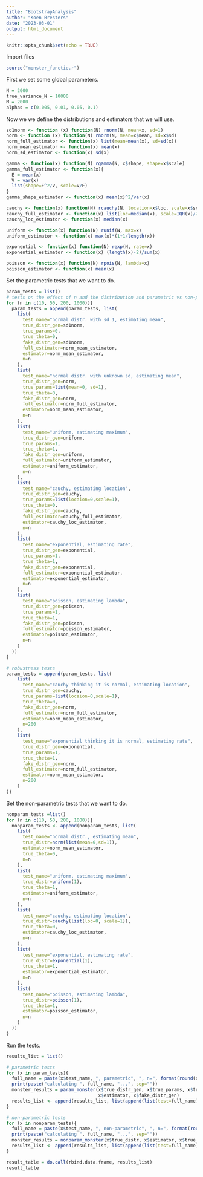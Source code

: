 ```yaml
---
title: "BootstrapAnalysis"
author: "Koen Bresters"
date: "2023-03-01"
output: html_document
---
```


```r
knitr::opts_chunk$set(echo = TRUE)
```

Import files

```r
source("monster_functie.r")
```

First we set some global parameters.

```r
N = 2000
true_variance_N = 10000
M = 2000
alphas = c(0.005, 0.01, 0.05, 0.1)
```

Now we we define the distributions and estimators that we will use.

```r
sd1norm <- function (x) function(N) rnorm(N, mean=x, sd=1)
norm <- function (x) function(N) rnorm(N, mean=x$mean, sd=x$sd)
norm_full_estimator <- function(x) list(mean=mean(x), sd=sd(x))
norm_mean_estimator <- function(x) mean(x)
norm_sd_estimator <- function(x) sd(x)

gamma <- function(x) function(N) rgamma(N, x$shape, shape=x$scale)
gamma_full_estimator <- function(x){
  E = mean(x)
  V = var(x)
  list(shape=E^2/V, scale=V/E)
}
gamma_shape_estimator <- function(x) mean(x)^2/var(x)

cauchy <- function(x) function(N) rcauchy(N, location=x$loc, scale=x$scale)
cauchy_full_estimator <- function(x) list(loc=median(x), scale=IQR(x)/2)
cauchy_loc_estimator <- function(x) median(x)

uniform <- function(x) function(N) runif(N, max=x)
uniform_estimator <- function(x) max(x)*(1+1/length(x))

exponential <- function(x) function(N) rexp(N, rate=x)
exponential_estimator <- function(x) (length(x)-2)/sum(x)

poisson <- function(x) function(N) rpois(N, lambda=x)
poisson_estimator <- function(x) mean(x)

```

Set the parametric tests that we want to do.

```r
param_tests = list()
# tests on the effect of n and the distribution and parametric vs non-parametric
for (n in c(10, 50, 200, 1000)){
  param_tests = append(param_tests, list(
    list(
      test_name="normal distr. with sd 1, estimating mean", 
      true_distr_gen=sd1norm, 
      true_params=0,
      true_theta=0, 
      fake_distr_gen=sd1norm,
      full_estimator=norm_mean_estimator, 
      estimator=norm_mean_estimator, 
      n=n
    ),
    list(
      test_name="normal distr. with unknown sd, estimating mean", 
      true_distr_gen=norm, 
      true_params=list(mean=0, sd=1),
      true_theta=0,
      fake_distr_gen=norm,
      full_estimator=norm_full_estimator, 
      estimator=norm_mean_estimator, 
      n=n
    ),
    list(
      test_name="uniform, estimating maximum", 
      true_distr_gen=uniform, 
      true_params=1,
      true_theta=1, 
      fake_distr_gen=uniform,
      full_estimator=uniform_estimator, 
      estimator=uniform_estimator, 
      n=n
    ),
    list(
      test_name="cauchy, estimating location", 
      true_distr_gen=cauchy, 
      true_params=list(locaion=0,scale=1),
      true_theta=0,
      fake_distr_gen=cauchy,
      full_estimator=cauchy_full_estimator, 
      estimator=cauchy_loc_estimator, 
      n=n
    ),
    list(
      test_name="exponential, estimating rate", 
      true_distr_gen=exponential, 
      true_params=1,
      true_theta=1,
      fake_distr_gen=exponential,
      full_estimator=exponential_estimator, 
      estimator=exponential_estimator, 
      n=n
    ),
    list(
      test_name="poisson, estimating lambda", 
      true_distr_gen=poisson, 
      true_params=1,
      true_theta=1,
      fake_distr_gen=poisson,
      full_estimator=poisson_estimator, 
      estimator=poisson_estimator, 
      n=n
    )
  ))
}

# robustness tests
param_tests = append(param_tests, list(
    list(
      test_name="cauchy thinking it is normal, estimating location", 
      true_distr_gen=cauchy, 
      true_params=list(locaion=0,scale=1),
      true_theta=0, 
      fake_distr_gen=norm,
      full_estimator=norm_full_estimator, 
      estimator=norm_mean_estimator, 
      n=200
    ),
    list(
      test_name="exponential thinking it is normal, estimating rate", 
      true_distr_gen=exponential, 
      true_params=1,
      true_theta=1, 
      fake_distr_gen=norm,
      full_estimator=norm_full_estimator, 
      estimator=norm_mean_estimator, 
      n=200
    )
))


```

Set the non-parametric tests that we want to do.

```r
nonparam_tests =list()
for (n in c(10, 50, 200, 1000)){
  nonparam_tests <- append(nonparam_tests, list(
    list(
      test_name="normal distr., estimating mean",
      true_distr=norm(list(mean=0,sd=1)),
      estimator=norm_mean_estimator,
      true_theta=0,
      n=n
    ),
    list(
      test_name="uniform, estimating maximum", 
      true_distr=uniform(1), 
      true_theta=1,
      estimator=uniform_estimator, 
      n=n
    ),
    list(
      test_name="cauchy, estimating location", 
      true_distr=cauchy(list(loc=0, scale=1)), 
      true_theta=0,
      estimator=cauchy_loc_estimator, 
      n=n
    ),
    list(
      test_name="exponential, estimating rate", 
      true_distr=exponential(1), 
      true_theta=1,
      estimator=exponential_estimator, 
      n=n
    ),
    list(
      test_name="poisson, estimating lambda", 
      true_distr=poisson(1),
      true_theta=1,
      estimator=poisson_estimator, 
      n=n
    )
  ))
}
```

Run the tests.

```r
results_list = list()

# parametric tests
for (x in param_tests){
  full_name = paste(x$test_name, ", parametric", ", n=", format(round(x$n, digits=0), nsmall=0), sep="")
  print(paste("calculating ", full_name, "...", sep=""))
  monster_results = param_monster(x$true_distr_gen, x$true_params, x$true_theta, x$full_estimator, x$n, M, N, true_variance_N, alphas,
                                  x$estimator, x$fake_distr_gen)
  results_list <- append(results_list, list(append(list(test=full_name), monster_results)))
}

# non-parametric tests
for (x in nonparam_tests){
  full_name = paste(x$test_name, ", non-parametric", ", n=", format(round(x$n, digits=0), nsmall=0), sep="")
  print(paste("calculating ", full_name, "...", sep=""))
  monster_results = nonparam_monster(x$true_distr, x$estimator, x$true_theta, x$n, M, N, true_variance_N, alphas)
  results_list <- append(results_list, list(append(list(test=full_name), monster_results)))
}

result_table = do.call(rbind.data.frame, results_list)
result_table
```






